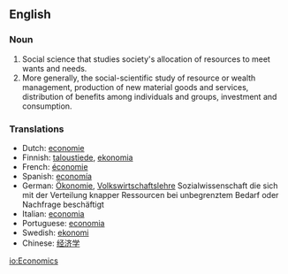 ==English==
===Noun===

#Social science that studies society's allocation of resources to meet wants and needs.
#More generally, the social-scientific study of resource or wealth management, production of new material goods and services, distribution of benefits among individuals and groups, investment and consumption.

===Translations===
*Dutch: [[economie]]
*Finnish: [[taloustiede]], [[ekonomia]]
*French: [[économie]]
*Spanish: [[economía]]
*German: [[Ökonomie]], [[Volkswirtschaftslehre]] Sozialwissenschaft die sich mit der Verteilung knapper Ressourcen bei unbegrenztem Bedarf oder Nachfrage beschäftigt
*Italian: [[economia]]
*Portuguese: [[economia]]
*Swedish: [[ekonomi]]
*Chinese: [[经济学]]
[[io:Economics]]